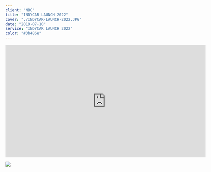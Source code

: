 ---
client: "NBC"
title: "INDYCAR LAUNCH 2022"
cover: "./INDYCAR-LAUNCH-2022.JPG"
date: "2019-07-10"
service: "INDYCAR LAUNCH 2022"
color: "#3b486e"
---

<iframe title="vimeo-player" src="https://player.vimeo.com/video/674627758?h=37e6611db8" width="640" height="360" frameborder="0" allowfullscreen></iframe>

![](./INDYCAR-LAUNCH-2022.JPG)

